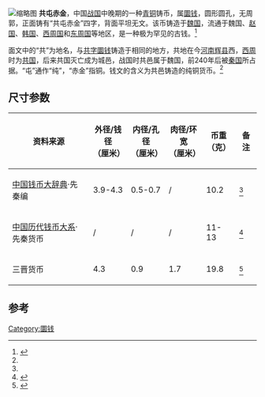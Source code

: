 [[File:Gong_Tun_Chi_Jin.jpg|缩略图]]
'''共屯赤金'''，中国[[战国|战国]]中晚期的一种[[青铜|青铜]]铸币，属[[圜钱|圜钱]]，圆形圆孔，无周郭，正面铸有“共屯赤金”四字，背面平坦无文。该币铸造于[[魏国_(战国)|魏国]]，流通于魏国、[[赵国|赵国]]、[[韩国_(战国)|韩国]]、[[西周国|西周国]]和[[东周国|东周国]]等地区，是一种极为罕见的古钱。<ref name=dcd>{{cite book |author=朱活主编 |title=中国钱币大辞典·先秦编 |year=1995 |publisher=中华书局 |location=北京 |isbn=9787101012415 |page=611}}</ref>

面文中的“共”为地名，与[[共字圜钱|共字圜钱]]铸造于相同的地方，共地在今[[河南|河南]][[辉县|辉县]]西，[[西周|西周]]时为[[共国|共国]]，后来共国灭亡成为城邑，战国时共邑属于魏国，前240年后被[[秦国|秦国]]所占据。“屯”通作“纯”，“赤金”指铜。钱文的含义为共邑铸造的纯铜货币。<ref name=dcd/>

== 尺寸参数 ==
{| class="wikitable"
|-
! 资料来源 !! 外径/钱径<br />（厘米） !! 内径/孔径<br />（厘米） !! 肉径/环宽<br />（厘米） !! 币重<br />（克） !! 备注
|-
| [[中国钱币大辞典|中国钱币大辞典]]·先秦编 || 3.9-4.3 || 0.5-0.7 || / || 10.2 || <ref name=dcd/>
|-
| [[中国历代钱币大系|中国历代钱币大系]]·先秦货币 || / || / || / || 11-13 || <ref name=daxi>{{cite book |author=汪庆正主编 |title=中国历代钱币大系·先秦货币 |year=1988 |publisher=上海人民出版社 |location=上海 |isbn=9787208003095 |page=31}}</ref>
|-
| 三晋货币 || 4.3 || 0.9 || 1.7 || 19.8 || <ref name=san>{{cite book |author=朱华 |title=三晋货币 |year=1994 |publisher=山西人民出版社 |location=太原 |isbn=720303173X |page=11}}</ref>
|}

== 参考 ==
{{reflist}}

{{先秦货币|cat|G}}

[[Category:圜钱|Category:圜钱]]